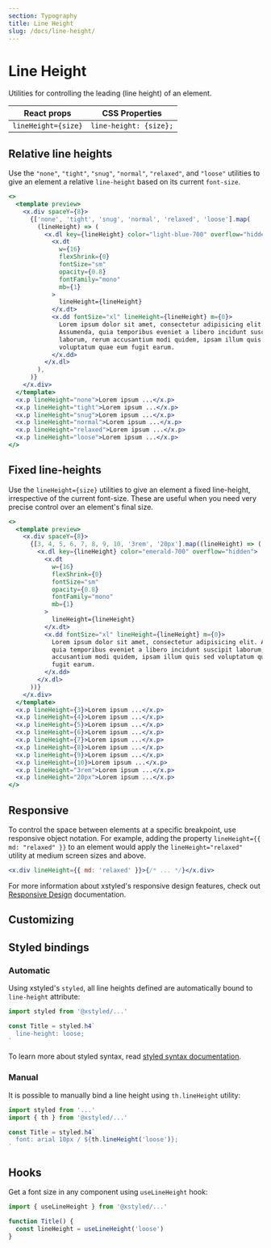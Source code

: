 ```yaml
---
section: Typography
title: Line Height
slug: /docs/line-height/
---
```


# Line Height

Utilities for controlling the leading (line height) of an element.

<carbon-ad />

| React props         | CSS Properties         |
| ------------------- | ---------------------- |
| `lineHeight={size}` | `line-height: {size};` |

## Relative line heights

Use the `"none"`, `"tight"`, `"snug"`, `"normal"`, `"relaxed"`, and `"loose"` utilities to give an element a relative `line-height` based on its current `font-size`.

```jsx preview color=light-blue
<>
  <template preview>
    <x.div spaceY={8}>
      {['none', 'tight', 'snug', 'normal', 'relaxed', 'loose'].map(
        (lineHeight) => (
          <x.dl key={lineHeight} color="light-blue-700" overflow="hidden">
            <x.dt
              w={16}
              flexShrink={0}
              fontSize="sm"
              opacity={0.8}
              fontFamily="mono"
              mb={1}
            >
              lineHeight={lineHeight}
            </x.dt>
            <x.dd fontSize="xl" lineHeight={lineHeight} m={0}>
              Lorem ipsum dolor sit amet, consectetur adipisicing elit.
              Assumenda, quia temporibus eveniet a libero incidunt suscipit
              laborum, rerum accusantium modi quidem, ipsam illum quis sed
              voluptatum quae eum fugit earum.
            </x.dd>
          </x.dl>
        ),
      )}
    </x.div>
  </template>
  <x.p lineHeight="none">Lorem ipsum ...</x.p>
  <x.p lineHeight="tight">Lorem ipsum ...</x.p>
  <x.p lineHeight="snug">Lorem ipsum ...</x.p>
  <x.p lineHeight="normal">Lorem ipsum ...</x.p>
  <x.p lineHeight="relaxed">Lorem ipsum ...</x.p>
  <x.p lineHeight="loose">Lorem ipsum ...</x.p>
</>
```

## Fixed line-heights

Use the `lineHeight={size}` utilities to give an element a fixed line-height, irrespective of the current font-size. These are useful when you need very precise control over an element's final size.

```jsx preview color=emerald
<>
  <template preview>
    <x.div spaceY={8}>
      {[3, 4, 5, 6, 7, 8, 9, 10, '3rem', '20px'].map((lineHeight) => (
        <x.dl key={lineHeight} color="emerald-700" overflow="hidden">
          <x.dt
            w={16}
            flexShrink={0}
            fontSize="sm"
            opacity={0.8}
            fontFamily="mono"
            mb={1}
          >
            lineHeight={lineHeight}
          </x.dt>
          <x.dd fontSize="xl" lineHeight={lineHeight} m={0}>
            Lorem ipsum dolor sit amet, consectetur adipisicing elit. Assumenda,
            quia temporibus eveniet a libero incidunt suscipit laborum, rerum
            accusantium modi quidem, ipsam illum quis sed voluptatum quae eum
            fugit earum.
          </x.dd>
        </x.dl>
      ))}
    </x.div>
  </template>
  <x.p lineHeight={3}>Lorem ipsum ...</x.p>
  <x.p lineHeight={4}>Lorem ipsum ...</x.p>
  <x.p lineHeight={5}>Lorem ipsum ...</x.p>
  <x.p lineHeight={6}>Lorem ipsum ...</x.p>
  <x.p lineHeight={7}>Lorem ipsum ...</x.p>
  <x.p lineHeight={8}>Lorem ipsum ...</x.p>
  <x.p lineHeight={9}>Lorem ipsum ...</x.p>
  <x.p lineHeight={10}>Lorem ipsum ...</x.p>
  <x.p lineHeight="3rem">Lorem ipsum ...</x.p>
  <x.p lineHeight="20px">Lorem ipsum ...</x.p>
</>
```

## Responsive

To control the space between elements at a specific breakpoint, use responsive object notation. For example, adding the property `lineHeight={{ md: "relaxed" }}` to an element would apply the `lineHeight="relaxed"` utility at medium screen sizes and above.

```jsx
<x.div lineHeight={{ md: 'relaxed' }}>{/* ... */}</x.div>
```

For more information about xstyled's responsive design features, check out [Responsive Design](/docs/responsive-design/) documentation.

## Customizing


<CustomizeLineHeights />

## Styled bindings

### Automatic

Using xstyled's `styled`, all line heights defined are automatically bound to `line-height` attribute:

```js
import styled from '@xstyled/...'

const Title = styled.h4`
  line-height: loose;
`
```

To learn more about styled syntax, read [styled syntax documentation](/docs/enhanced-styled-components/).

### Manual

It is possible to manually bind a line height using `th.lineHeight` utility:

```js
import styled from '...'
import { th } from '@xstyled/...'

const Title = styled.h4`
  font: arial 10px / ${th.lineHeight('loose')};
`
```

## Hooks

Get a font size in any component using `useLineHeight` hook:

```js
import { useLineHeight } from '@xstyled/...'

function Title() {
  const lineHeight = useLineHeight('loose')
}
```
